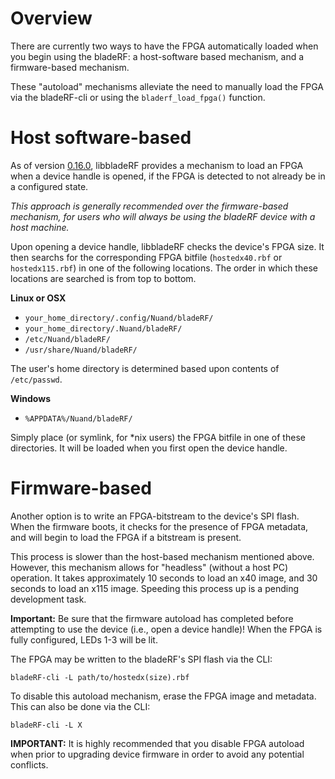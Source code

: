 = Overview = 
There are currently two ways to have the FPGA automatically loaded when you begin using the bladeRF: a host-software based mechanism, and a firmware-based mechanism.

These "autoload" mechanisms alleviate the need to manually load the FPGA via the bladeRF-cli or using the <code>bladerf_load_fpga()</code> function.

= Host software-based =
As of version [https://github.com/Nuand/bladeRF/commit/14f515e4674674fb818172cde5feb9733cfaedcc 0.16.0], libbladeRF provides a mechanism to load an FPGA when a device handle is opened, if the FPGA is detected to not already be in a configured state.

<i>This approach is generally recommended over the firmware-based mechanism, for users who will always be using the bladeRF device with a host machine.</i>

Upon opening a device handle, libbladeRF checks the device's FPGA size.  It then searchs for the corresponding FPGA bitfile (<code>hostedx40.rbf</code> or <code>hostedx115.rbf</code>) in one of the following locations. The order in which these locations are searched is from top to bottom.

<b>Linux or OSX</b>
* <code>your_home_directory/.config/Nuand/bladeRF/</code>
* <code>your_home_directory/.Nuand/bladeRF/</code>
* <code>/etc/Nuand/bladeRF/</code>
* <code>/usr/share/Nuand/bladeRF/</code>

The user's home directory is determined based upon contents of <code>/etc/passwd</code>.

<b>Windows</b>
* <code>%APPDATA%/Nuand/bladeRF/</code>

Simply place (or symlink, for *nix users) the FPGA bitfile in one of these directories. It will be loaded when you first open the device handle.

= Firmware-based =

Another option is to write an FPGA-bitstream to the device's SPI flash.  When the firmware boots, it checks for the presence of FPGA metadata, and will begin to load the FPGA if a bitstream is present. 

This process is slower than the host-based mechanism mentioned above. However, this mechanism allows for "headless" (without a host PC) operation. It takes approximately 10 seconds to load an x40 image, and 30 seconds to load an x115 image.  Speeding this process up is a pending development task.

<b>Important:</b> Be sure that the firmware autoload has completed before attempting to use the device (i.e., open a device handle)! When the FPGA is fully configured, LEDs 1-3 will be lit.

The FPGA may be written to the bladeRF's SPI flash via the CLI:
<pre>bladeRF-cli -L path/to/hostedx(size).rbf</pre>

To disable this autoload mechanism, erase the FPGA image and metadata. This can also be done via the CLI:
<pre>bladeRF-cli -L X</pre>

<b>IMPORTANT:</b> It is highly recommended that you disable FPGA autoload when prior to upgrading device firmware in order to avoid any potential conflicts.
